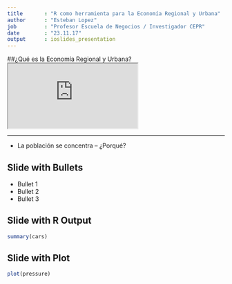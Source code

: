 ```yaml
---
title       : "R como herramienta para la Economía Regional y Urbana" 
author      : "Esteban Lopez"
job         : "Profesor Escuela de Negocios / Investigador CEPR"
date        : "23.11.17"
output      : ioslides_presentation
---
```


##¿Qué es la Economía Regional y Urbana?
<iframe src="https://www.google.cl/imgres?imgurl=http%3A%2F%2Ftwanight.org%2FnewTWAN%2Fimages%2FEarth_at_Night_Image_Mapping_600x300.jpg&imgrefurl=http%3A%2F%2Ftwanight.org%2FnewTWAN%2Fgalleries_page.asp&docid=L5xyKg3NXs8PtM&tbnid=2aQR6xb7ACTfkM%3A&vet=10ahUKEwj2idXUstLXAhUTmJAKHYPRBD8QMwjzASgDMAM..i&w=600&h=300&bih=755&biw=1417&q=world%20at%20night&ved=0ahUKEwj2idXUstLXAhUTmJAKHYPRBD8QMwjzASgDMAM&iact=mrc&uact=8" heingt='600px'></iframe>


***
- La población se concentra -- ¿Porqué?


## Slide with Bullets

- Bullet 1
- Bullet 2
- Bullet 3

## Slide with R Output

```r
summary(cars)
```

## Slide with Plot

```r
plot(pressure)
```

